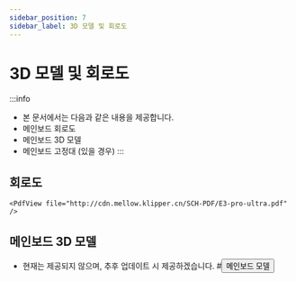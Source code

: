 ```yaml
---
sidebar_position: 7
sidebar_label: 3D 모델 및 회로도
---
```


# 3D 모델 및 회로도


:::info
* 본 문서에서는 다음과 같은 내용을 제공합니다.
* 메인보드 회로도
* 메인보드 3D 모델
* 메인보드 고정대 (있을 경우)
:::

## 회로도

    <PdfView file="http://cdn.mellow.klipper.cn/SCH-PDF/E3-pro-ultra.pdf" />


## 메인보드 3D 모델
* 현재는 제공되지 않으며, 추후 업데이트 시 제공하겠습니다.
    #<Button variant="contained" disableElevation component="a" rel="noopener" href="https://cdn.mellow.klipper.cn/STEP/FLY-E3PRO.step">메인보드 모델</Button>
